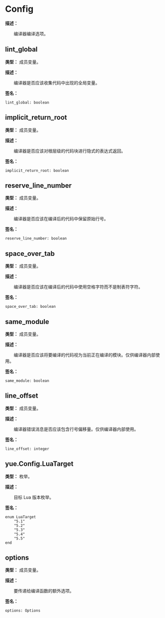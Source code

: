
# Config

**描述：**

&emsp;&emsp;编译器编译选项。

## lint_global

**类型：** 成员变量。

**描述：**

&emsp;&emsp;编译器是否应该收集代码中出现的全局变量。

**签名：**
```tl
lint_global: boolean
```

## implicit_return_root

**类型：** 成员变量。

**描述：**

&emsp;&emsp;编译器是否应该对根层级的代码块进行隐式的表达式返回。

**签名：**
```tl
implicit_return_root: boolean
```

## reserve_line_number

**类型：** 成员变量。

**描述：**

&emsp;&emsp;编译器是否应该在编译后的代码中保留原始行号。

**签名：**
```tl
reserve_line_number: boolean
```

## space_over_tab

**类型：** 成员变量。

**描述：**

&emsp;&emsp;编译器是否应该在编译后的代码中使用空格字符而不是制表符字符。

**签名：**
```tl
space_over_tab: boolean
```

## same_module

**类型：** 成员变量。

**描述：**

&emsp;&emsp;编译器是否应该将要编译的代码视为当前正在编译的模块。仅供编译器内部使用。

**签名：**
```tl
same_module: boolean
```

## line_offset

**类型：** 成员变量。

**描述：**

&emsp;&emsp;编译器错误消息是否应该包含行号偏移量。仅供编译器内部使用。

**签名：**
```tl
line_offset: integer
```

## yue.Config.LuaTarget

**类型：** 枚举。

**描述：**

&emsp;&emsp;目标 Lua 版本枚举。

**签名：**
```tl
enum LuaTarget
	"5.1"
	"5.2"
	"5.3"
	"5.4"
	"5.5"
end
```

## options

**类型：** 成员变量。

**描述：**

&emsp;&emsp;要传递给编译函数的额外选项。

**签名：**
```tl
options: Options
```